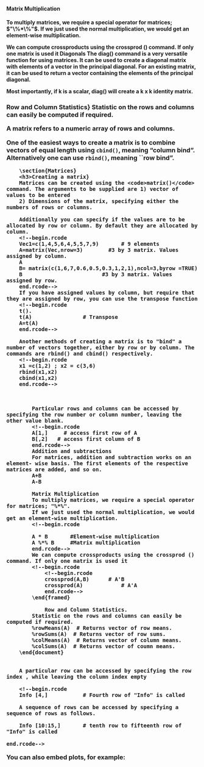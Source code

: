 
<h4>Matrix Multiplication<h4>
To multiply matrices, we require a special operator for matrices; $"\%*\%"$.
If we just used the normal multiplication, we would get an element-wise multiplication.
<!--begin.rcode
A * B  		#Element-wise multiplication
A %*% B  	#Matrix multiplication
end.rcode-->

We can compute crossproducts using the crossprod () command. If only one matrix is used it
<!--begin.rcode
crossprod(A,B) 		# A'B
crossprod(A) 			# A'A
end.rcode-->
Diagonals
The diag() command is a very versatile function for using matrices.
It can be used to create a diagonal matrix with elements of a vector in the principal diagonal. For an existing matrix, it can be used to return a vector containing the elements of the principal diagonal.


Most importantly, if k is a scalar, diag() will create a k x k identity matrix.
<!--begin.rcode
Vec2=c(1,2,3)
diag(Vec2)	#	Constructs a diagonal matrix based on values of Vec2
diag(A)	#        Returns diagonal elements of A as a vector
diag(3)	#	creates a 3 x 3 identity matrix
diag(diag(A)) #  	Diagonal matrix D of matrix A ( Jacobi Method)
end.rcode-->


<h3>Row and Column Statistics}
Statistic on the rows and columns can easily be computed if required.
<!--begin.rcode
rowMeans(A)  # Returns vector of row means.
rowSums(A)  # Returns vector of row sums.
colMeans(A)  # Returns vector of column means.
colSums(A)  # Returns vector of coumn means.
end.rcode-->



\section{Matrices}
A matrix refers to a numeric array of rows and columns.

One of the easiest ways to create a matrix is to combine vectors of equal
length using <code>cbind()</code>, meaning "column bind". Alternatively one can use  <code>rbind()</code>, meaning ``row bind".


\subsubsection{Matrices Inversion}
\subsubsection{Matrices Multiplication}


	
		\section{Matrices}
		<h3>Creating a matrix}
		Matrices can be created using the <code>matrix()</code> command. The arguments to be supplied are 1) vector of values to be entered
		2) Dimensions of the matrix, specifying either the numbers of rows or columns.
		
		Additionally you can specify if the values are to be allocated by row or column. By default they are allocated by column.
		<!--begin.rcode
		Vec1=c(1,4,5,6,4,5,5,7,9)		# 9 elements
		A=matrix(Vec,nrow=3)		#3 by 3 matrix. Values assigned by column.
		A
		B= matrix(c(1,6,7,0.6,0.5,0.3,1,2,1),ncol=3,byrow =TRUE)
		B				          #3 by 3 matrix. Values assigned by row.
		end.rcode-->	
		If you have assigned values by column, but require that they are assigned by row, you can use the transpose function
		<!--begin.rcode
		t().
		t(A)				# Transpose
		A=t(A)	
		end.rcode-->
		
		Another methods of creating a matrix is to "bind" a number of vectors together, either by row or by column. The commands are rbind() and cbind() respectively.
		<!--begin.rcode
		x1 =c(1,2) ; x2 = c(3,6)
		rbind(x1,x2)
		cbind(x1,x2)
		end.rcode-->
		
		
			
			Particular rows and columns can be accessed by specifying the row number or column number, leaving the other value blank.
			<!--begin.rcode
			A[1,]	  # access first row of A
			B[,2]   # access first column of B
			end.rcode-->
			Addition and subtractions
			For matrices, addition and subtraction works on an element- wise basis. The first elements of the respective matrices are added, and so on.
			A+B
			A-B
			
			Matrix Multiplication
			To multiply matrices, we require a special operator for matrices; "%*%".
			If we just used the normal multiplication, we would get an element-wise multiplication.
			<!--begin.rcode
			
			A * B  		#Element-wise multiplication
			A %*% B  	#Matrix multiplication
			end.rcode-->
			We can compute crossproducts using the crossprod () command. If only one matrix is used it
			<!--begin.rcode
				<!--begin.rcode
				crossprod(A,B) 		# A'B
				crossprod(A) 			# A'A
				end.rcode-->
			\end{framed}
		
				Row and Column Statistics.
			Statistic on the rows and columns can easily be computed if required.
			%rowMeans(A)  # Returns vector of row means.
			%rowSums(A)  # Returns vector of row sums.
			%colMeans(A)  # Returns vector of column means.
			%colSums(A)  # Returns vector of coumn means.
		\end{document}

		
		A particular row can be accessed by specifying the row index , while leaving the column index empty
		
		<!--begin.rcode
		Info [4,]			# Fourth row of "Info" is called
		
		A sequence of rows can be accessed by specifying a sequence of rows as follows.
		
		Info [10:15,]		# tenth row to fifteenth row of "Info" is called
		
	end.rcode-->
<!--begin.rcode
summary(cars)
end.rcode-->

<p>You can also embed plots, for example:</p>

<!--begin.rcode fig.width=7, fig.height=6
plot(cars)
end.rcode-->

</body>
</html>
